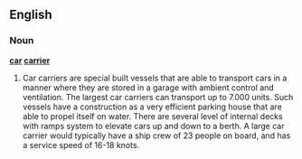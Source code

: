 ==English==
===Noun===
'''[[car]] [[carrier]]'''

# Car carriers are special built vessels that are able to transport cars in a manner where they are stored in a garage with ambient control and ventilation. The largest car carriers can transport up to 7.000 units. Such vessels have a construction as a very efficient parking house that are able to propel itself on water. There are several level of internal decks with ramps system to elevate cars up and down to a berth. A large car carrier would typically have a ship crew of 23 people on board, and has a service speed of 16-18 knots.